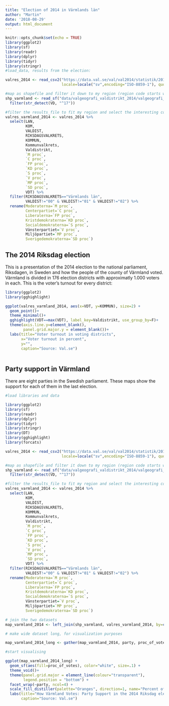 ```yaml
---
title: "Election of 2014 in Värmlands län"
author: "Martin"
date: '2018-08-29'
output: html_document
---
```


```r
knitr::opts_chunk$set(echo = TRUE)
library(ggplot2)
library(sf)
library(readr)
library(dplyr)
library(tidyr)
library(stringr)
#load_data, results from the election:

valres_2014 <- read_csv2("https://data.val.se/val/val2014/statistik/2014_riksdagsval_per_valdistrikt.skv",
                         locale=locale("sv",encoding="ISO-8859-1"), quote ="")

#map as shapefile and filter it down to my region (region code starts with 17):
shp_varmland <- read_sf("data/valgeografi_valdistrikt_2014/valgeografi_valdistrikt.shp") %>% 
  filter(str_detect(VD, "^17"))

#filter the results_file to fit my region and select the interesting colums
valres_varmland_2014 <- valres_2014 %>% 
  select(LAN,
         KOM,
         VALDIST,
         RIKSDAGSVALKRETS,
         KOMMUN,
         Kommunvalkrets,
         Valdistrikt,
         `M proc`,
         `C proc`,
         `FP proc`,
         `KD proc`,
         `S proc`,
         `V proc`,
         `MP proc`,
         `SD proc`,
         VDT) %>% 
  filter(RIKSDAGSVALKRETS=="Värmlands län",
         VALDIST!="00" & VALDIST!="01" & VALDIST!="02") %>% 
  rename(Moderaterna=`M proc`,
         Centerpartiet=`C proc`,
         Liberalerna=`FP proc`,
         Kristdemokraterna=`KD proc`,
         Socialdemokraterna=`S proc`,
         Vänsterpartiet=`V proc`,
         Miljöpartiet=`MP proc`,
         Sverigedemokraterna=`SD proc`)
```

## The 2014 Riksdag election

This is a presentation of the 2014 election to the national parliament, Riksdagen, in Sweden and how the people of the county of Värmland voted. Värmland is divided in 176 election districts with approximatly 1.000 voters in each. This is the voter's turnout for every district:

```r

library(ggplot2)
library(gghighlight)

ggplot(valres_varmland_2014, aes(x=VDT, y=KOMMUN), size=2) +
  geom_point()+
  theme_minimal()+
  gghighlight(VDT==max(VDT), label_key=Valdistrikt, use_group_by=F)+
  theme(axis.line.y=element_blank(),
        panel.grid.major.y = element_blank())+
  labs(title="Voter turnout in voting districts",
       x="Voter turnout in percent",
       y="",
       caption="Source: Val.se")
  
```

## Party support in Värmland

There are eight parties in the Swedish parliament. These maps show the support for each of them in the last election.

```r
#load libraries and data

library(ggplot2)
library(sf)
library(readr)
library(dplyr)
library(tidyr)
library(stringr)
library(DT)
library(gghighlight)
library(forcats)

valres_2014 <- read_csv2("https://data.val.se/val/val2014/statistik/2014_riksdagsval_per_valdistrikt.skv",
                         locale=locale("sv",encoding="ISO-8859-1"), quote ="")

#map as shapefile and filter it down to my region (region code starts with 17):
shp_varmland <- read_sf("data/valgeografi_valdistrikt_2014/valgeografi_valdistrikt.shp") %>% 
  filter(str_detect(VD, "^17"))

#filter the results_file to fit my region and select the interesting colums
valres_varmland_2014 <- valres_2014 %>% 
  select(LAN,
         KOM,
         VALDIST,
         RIKSDAGSVALKRETS,
         KOMMUN,
         Kommunvalkrets,
         Valdistrikt,
         `M proc`,
         `C proc`,
         `FP proc`,
         `KD proc`,
         `S proc`,
         `V proc`,
         `MP proc`,
         `SD proc`,
         VDT) %>% 
  filter(RIKSDAGSVALKRETS=="Värmlands län",
         VALDIST!="00" & VALDIST!="01" & VALDIST!="02") %>% 
  rename(Moderaterna=`M proc`,
         Centerpartiet=`C proc`,
         Liberalerna=`FP proc`,
         Kristdemokraterna=`KD proc`,
         Socialdemokraterna=`S proc`,
         Vänsterpartiet=`V proc`,
         Miljöpartiet=`MP proc`,
         Sverigedemokraterna=`SD proc`)

# join the two datasets
map_varmland_2014 <- left_join(shp_varmland, valres_varmland_2014, by=c("VD_NAMN"="Valdistrikt"))

# make wide dataset long, for visualization purposes

map_varmland_2014_long <- gather(map_varmland_2014, party, proc_of_votes, Moderaterna:Sverigedemokraterna, factor_key = TRUE)

#start visualising

ggplot(map_varmland_2014_long) +
  geom_sf(aes(fill=proc_of_votes), color="white", size=.1) +
  theme_void()+
  theme(panel.grid.major = element_line(colour="transparent"),
        legend.position = "bottom") +
  facet_wrap(~party, ncol=4) +
  scale_fill_distiller(palette="Oranges", direction=1, name="Percent of votes") +
  labs(title="How Värmland Votes: Party Support in the 2014 Riksdag election",
       caption="Source: Val.se")
```


